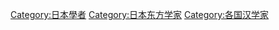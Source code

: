 [[Category:日本學者|Category:日本學者]]
[[Category:日本东方学家|Category:日本东方学家]]
[[Category:各国汉学家|Category:各国汉学家]]